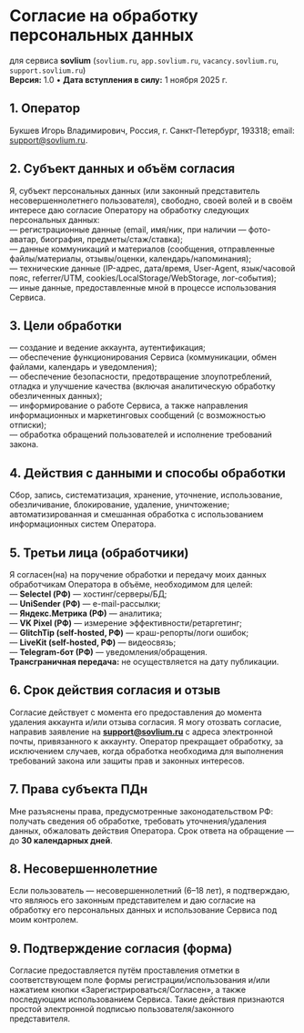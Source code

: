 # Согласие на обработку персональных данных

для сервиса **sovlium** (`sovlium.ru`, `app.sovlium.ru`, `vacancy.sovlium.ru`, `support.sovlium.ru`)  
**Версия:** 1.0 • **Дата вступления в силу:** 1 ноября 2025 г.

## 1. Оператор

Букшев Игорь Владимирович, Россия, г. Санкт-Петербург, 193318; email: support@sovlium.ru.

## 2. Субъект данных и объём согласия

Я, субъект персональных данных (или законный представитель несовершеннолетнего пользователя), свободно, своей волей и в своём интересе даю согласие Оператору на обработку следующих персональных данных:  
— регистрационные данные (email, имя/ник, при наличии — фото-аватар, биография, предметы/стаж/ставка);  
— данные коммуникаций и материалов (сообщения, отправленные файлы/материалы, отзывы/оценки, календарь/напоминания);  
— технические данные (IP-адрес, дата/время, User-Agent, язык/часовой пояс, referrer/UTM, cookies/LocalStorage/WebStorage, лог-события);  
— иные данные, предоставленные мной в процессе использования Сервиса.

## 3. Цели обработки

— создание и ведение аккаунта, аутентификация;  
— обеспечение функционирования Сервиса (коммуникации, обмен файлами, календарь и уведомления);  
— обеспечение безопасности, предотвращение злоупотреблений, отладка и улучшение качества (включая аналитическую обработку обезличенных данных);  
— информирование о работе Сервиса, а также направления информационных и маркетинговых сообщений (с возможностью отписки);  
— обработка обращений пользователей и исполнение требований закона.

## 4. Действия с данными и способы обработки

Сбор, запись, систематизация, хранение, уточнение, использование, обезличивание, блокирование, удаление, уничтожение; автоматизированная и смешанная обработка с использованием информационных систем Оператора.

## 5. Третьи лица (обработчики)

Я согласен(на) на поручение обработки и передачу моих данных обработчикам Оператора в объёме, необходимом для целей:  
— **Selectel (РФ)** — хостинг/серверы/БД;  
— **UniSender (РФ)** — e-mail-рассылки;  
— **Яндекс.Метрика (РФ)** — аналитика;  
— **VK Pixel (РФ)** — измерение эффективности/ретаргетинг;  
— **GlitchTip (self-hosted, РФ)** — краш-репорты/логи ошибок;  
— **LiveKit (self-hosted, РФ)** — видеосвязь;  
— **Telegram-бот (РФ)** — уведомления/обращения.  
**Трансграничная передача:** не осуществляется на дату публикации.

## 6. Срок действия согласия и отзыв

Согласие действует с момента его предоставления до момента удаления аккаунта и/или отзыва согласия. Я могу отозвать согласие, направив заявление на **support@sovlium.ru** с адреса электронной почты, привязанного к аккаунту. Оператор прекращает обработку, за исключением случаев, когда обработка необходима для выполнения требований закона или защиты прав и законных интересов.

## 7. Права субъекта ПДн

Мне разъяснены права, предусмотренные законодательством РФ: получать сведения об обработке, требовать уточнения/удаления данных, обжаловать действия Оператора. Срок ответа на обращение — до **30 календарных дней**.

## 8. Несовершеннолетние

Если пользователь — несовершеннолетний (6–18 лет), я подтверждаю, что являюсь его законным представителем и даю согласие на обработку его персональных данных и использование Сервиса под моим контролем.

## 9. Подтверждение согласия (форма)

Согласие предоставляется путём проставления отметки в соответствующем поле формы регистрации/использования и/или нажатием кнопки «Зарегистрироваться/Согласен», а также последующим использованием Сервиса. Такие действия признаются простой электронной подписью пользователя/законного представителя.
